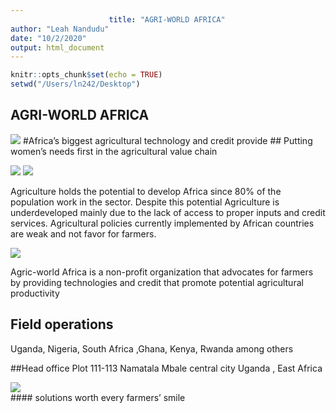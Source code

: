 ```yaml
---
                      title: "AGRI-WORLD AFRICA"
author: "Leah Nandudu"
date: "10/2/2020"
output: html_document
---
```


```r
knitr::opts_chunk$set(echo = TRUE)
setwd("/Users/ln242/Desktop")
```


## AGRI-WORLD AFRICA
![](digital_agriculture-africa-me.jpg)
 #Africa's biggest agricultural technology and credit provide
 ## Putting women's needs first in the agricultural value chain

           
          

![](afr-public-spending-priorities-for-african-agriculture-productivity-growth-feature-780x439.jpg)
![](Kenyan-farmer-picks-tea-MAIN.jpg)


Agriculture holds the potential to develop Africa since 80% of the population work in the sector. Despite this potential Agriculture is underdeveloped mainly due to the lack of access to proper inputs and credit services. Agricultural policies currently implemented by African countries are weak and not favor for farmers. 

![](image-20150918-17701-mfm9vy.jpg)

Agric-world Africa is a non-profit organization that advocates for farmers by providing technologies and credit that promote potential agricultural productivity 

## Field operations
Uganda, Nigeria, South Africa ,Ghana, Kenya, Rwanda among others 

##Head office 
    Plot 111-113 Namatala 
    Mbale central city 
    Uganda , East Africa 
    
![](TELEMMGLPICT000209310879_trans_NvBQzQNjv4BqpVlberWd9EgFPZtcLiMQfy2dmClwgbjjulYfPTELibA.jpeg)    
             #### solutions worth every farmers' smile
    

